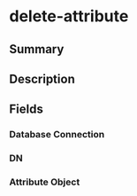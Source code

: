 
# delete-attribute

## Summary

<Tooltip components={props.components} />

## Description

<Description components={props.components} />

## Fields

### Database Connection

<Field0 components={props.components} />

### DN

<Field1 components={props.components} />

### Attribute Object

<Field2 components={props.components} />

